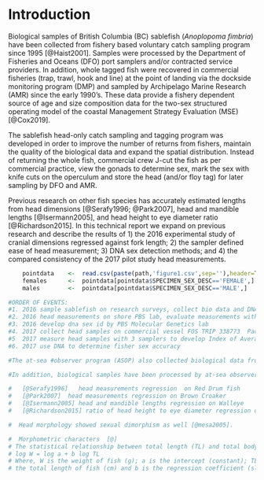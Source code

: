 # Introduction

  Biological samples of British Columbia (BC) sablefish (*Anoplopoma fimbria*) have been collected from fishery based voluntary catch sampling program since 1995 [@Haist2001].  Samples were processed by the Department of Fisheries and Oceans (DFO) port samplers and/or contracted service providers. In addition, whole tagged fish were recovered in commercial fisheries (trap, trawl, hook and line) at the point of landing via the dockside monitoring program (DMP) and sampled by Archipelago Marine Research (AMR) since the early 1990's.  These data provide a fishery dependent source of age and size composition data for the two-sex structured operating model of the coastal Management Strategy Evaluation (MSE) [@Cox2019].  
  
  The sablefish head-only catch sampling and tagging program was developed in order to improve the number of returns from fishers, maintain the quality of the biological data and expand the spatial distribution.  Instead of returning the whole fish, commercial crew J-cut the fish as per commercial practice, view the gonads to determine sex, mark the sex with knife cuts on the operculum and store the head (and/or floy tag) for later sampling by DFO and AMR.
  
  Previous research on other fish species has accurately estimated lengths from head dimensions [@Serafy1996; @Park2007], head and mandible lengths [@Isermann2005], and head height to eye diameter ratio [@Richardson2015].  In this technical report we expand on previous research and describe the results of 1) the 2016 experimental study of cranial dimensions regressed against fork length; 2) the sampler defined ease of head measurement; 3) DNA sex detection methods; and 4) the compared consistency of the 2017 pilot study head measurements. 

```r

    pointdata    <-  read.csv(paste(path,'figure1.csv',sep=''),header=T)  # read from csv
    females      <-  pointdata[pointdata$SPECIMEN_SEX_DESC=='FEMALE',]
    males        <-  pointdata[pointdata$SPECIMEN_SEX_DESC=='MALE',]

```
  

```r

#ORDER OF EVENTS:
#1. 2016 sample sablefish on research surveys, collect bio data and DNA
#2. 2016 head measurements on shore PBS lab, evaluate measurements with 5 point scale
#3. 2016 develop dna sex id by PBS Molecular Genetics lab
#4. 2017 collect head samples on commercial vessel FOS TRIP 338773  Pacific Viking
#5  2017 measure head samples with 3 samplers to develop Index of Average Error
#6. 2017 use DNA to determine fisher sex accuracy

#The at-sea #observer program (ASOP) also collected biological data from the partial at-sea observer coverage (10% of sea days) on commercial trips from 2001 # through to 2005 [@IFMP2001], [@IFMP2004]. 

#In addition, biological samples have been processed by at-sea observers from the offshore seamount fishery that began as an experimental fishery in the 80's [@Murie1996] and moved to a limited-entry #fishery in 2001 [@IFMP2001]. Vessels without an observer have been required to retain a sample of 50/60 frozen sablefish for the department. The service provider Archipelago Marine Research (AMR) has #been responsible for the sablefish tag recovery program since the early 1990's, including the collection and biological sampling of tagged fish.

#   [@Serafy1996]   head measurements regression  on Red Drum fish
#   [@Park2007]  head measurements regression on Brown Croaker
#   [@Isermann2005] head and mandible lengths regression on Walleye
#   [@Richardson2015] ratio of head height to eye diameter regression on New Zealand reef fishes

#  Head morphology showed sexual dimorphism as well [@mesa2005].

#  Morphometric characters  [@]
# The statistical relationship between total length (TL) and total body weight (W) of the fish was derived using the formula:
# log W = log a + b log TL  
# Where, W is the weight of fish (g); a is the intercept (constant); TL is
# the total length of fish (cm) and b is the regression coefficient (slope).


 
```